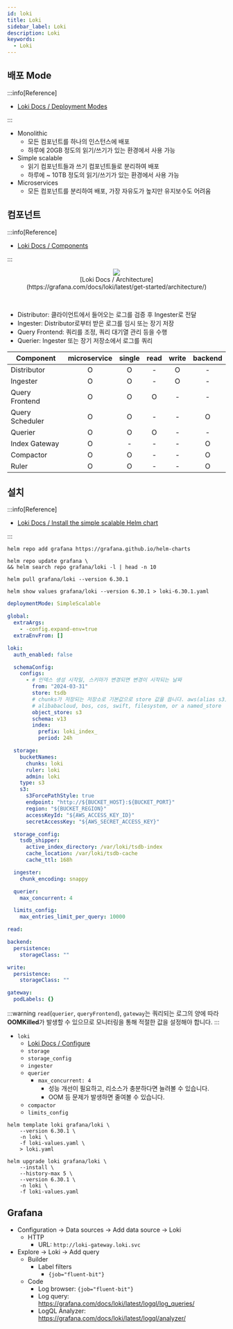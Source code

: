 ```yaml
---
id: loki
title: Loki
sidebar_label: Loki
description: Loki
keywords:
  - Loki
---
```



## 배포 Mode

:::info[Reference]

- [Loki Docs / Deployment Modes](https://grafana.com/docs/loki/latest/get-started/deployment-modes/)

:::

- Monolithic
  - 모든 컴포넌트를 하나의 인스턴스에 배포
  - 하루에 20GB 정도의 읽기/쓰기가 있는 환경에서 사용 가능
- Simple scalable
  - 읽기 컴포넌트들과 쓰기 컴포넌트들로 분리하여 배포
  - 하루에 ~ 10TB 정도의 읽기/쓰기가 있는 환경에서 사용 가능
- Microservices
  - 모든 컴포넌트를 분리하여 배포, 가장 자유도가 높지만 유지보수도 어려움

## 컴포넌트

:::info[Reference]

- [Loki Docs / Components](https://grafana.com/docs/loki/latest/get-started/components/)

:::

<center>
	<figure>
		<img src={useBaseUrl("img/mlops/monitoring/plg/loki_architecture_components.png")} />
		<figcaption>[Loki Docs / Architecture](https://grafana.com/docs/loki/latest/get-started/architecture/)</figcaption>
	</figure>
</center>

<br />

- Distributor: 클라이언트에서 들어오는 로그를 검증 후 Ingester로 전달
- Ingester: Distributor로부터 받은 로그를 임시 또는 장기 저장
- Query Frontend: 쿼리를 조정, 쿼리 대기열 관리 등을 수행
- Querier: Ingester 또는 장기 저장소에서 로그를 쿼리

| Component       | microservice | single | read | write | backend |
| --------------- | :----------: | :----: | :--: | :---: | :-----: |
| Distributor     |      O       |   O    |  -   |   O   |    -    |
| Ingester        |      O       |   O    |  -   |   O   |    -    |
| Query Frontend  |      O       |   O    |  O   |   -   |    -    |
| Query Scheduler |      O       |   O    |  -   |   -   |    O    |
| Querier         |      O       |   O    |  O   |   -   |    -    |
| Index Gateway   |      O       |   -    |  -   |   -   |    O    |
| Compactor       |      O       |   O    |  -   |   -   |    O    |
| Ruler           |      O       |   O    |  -   |   -   |    O    |

## 설치

:::info[Reference]

- [Loki Docs / Install the simple scalable Helm chart](https://grafana.com/docs/loki/latest/setup/install/helm/install-scalable/)

:::

```shell
helm repo add grafana https://grafana.github.io/helm-charts
```

```shell
helm repo update grafana \
&& helm search repo grafana/loki -l | head -n 10
```

```shell
helm pull grafana/loki --version 6.30.1
```

```shell
helm show values grafana/loki --version 6.30.1 > loki-6.30.1.yaml
```

```yaml title="loki-values.yaml"
deploymentMode: SimpleScalable

global:
  extraArgs:
    - -config.expand-env=true
  extraEnvFrom: []

loki:
  auth_enabled: false

  schemaConfig:
    configs:
      - # 인덱스 생성 시작일, 스키마가 변경되면 변경이 시작되는 날짜
        from: "2024-03-31"
        store: tsdb
        # chunks가 저장되는 저장소로 기본값으로 store 값을 씁니다. aws(alias s3), azure,
        # alibabacloud, bos, cos, swift, filesystem, or a named_store
        object_store: s3
        schema: v13
        index:
          prefix: loki_index_
          period: 24h

  storage:
    bucketNames:
      chunks: loki
      ruler: loki
      admin: loki
    type: s3
    s3:
      s3ForcePathStyle: true
      endpoint: "http://${BUCKET_HOST}:${BUCKET_PORT}"
      region: "${BUCKET_REGION}"
      accessKeyId: "${AWS_ACCESS_KEY_ID}"
      secretAccessKey: "${AWS_SECRET_ACCESS_KEY}"

  storage_config:
    tsdb_shipper:
      active_index_directory: /var/loki/tsdb-index
      cache_location: /var/loki/tsdb-cache
      cache_ttl: 168h

  ingester:
    chunk_encoding: snappy

  querier:
    max_concurrent: 4

  limits_config:
    max_entries_limit_per_query: 10000

read:

backend:
  persistence:
    storageClass: ""

write:
  persistence:
    storageClass: ""

gateway:
  podLabels: {}
```

:::warning
`read`(`querier`, `queryFrontend`), `gateway`는 쿼리되는 로그의 양에 따라 **OOMKilled**가 발생할 수 있으므로 모니터링을 통해 적절한 값을 설정해야 합니다.
:::

- `loki`
  - [Loki Docs / Configure](https://grafana.com/docs/loki/latest/configure)
  - `storage`
  - `storage_config`
  - `ingester`
  - `querier`
    - `max_concurrent: 4`
      - 성능 개선이 필요하고, 리소스가 충분하다면 늘려볼 수 있습니다.
      - OOM 등 문제가 발생하면 줄여볼 수 있습니다.
  - `compactor`
  - `limits_config`

```shell
helm template loki grafana/loki \
    --version 6.30.1 \
    -n loki \
    -f loki-values.yaml \
    > loki.yaml
```

```shell
helm upgrade loki grafana/loki \
    --install \
    --history-max 5 \
    --version 6.30.1 \
    -n loki \
    -f loki-values.yaml
```

## Grafana

- Configuration -\> Data sources -\> Add data source -\> Loki
  - HTTP
    - URL: `http://loki-gateway.loki.svc`
- Explore -\> Loki -\> Add query
  - Builder
    - Label filters
      - `{job="fluent-bit"}`
  - Code
    - Log browser: `{job="fluent-bit"}`
    - Log query: https://grafana.com/docs/loki/latest/logql/log_queries/
    - LogQL Analyzer: https://grafana.com/docs/loki/latest/logql/analyzer/
